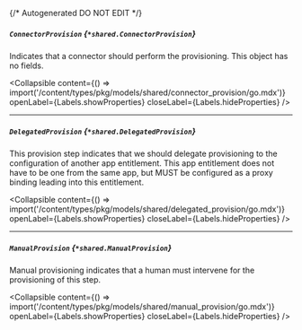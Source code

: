 {/* Autogenerated DO NOT EDIT  */}

##### `ConnectorProvision` *{`*shared.ConnectorProvision`}*
Indicates that a connector should perform the provisioning. This object has no fields.

<Collapsible content={() => import('/content/types/pkg/models/shared/connector_provision/go.mdx')} openLabel={Labels.showProperties} closeLabel={Labels.hideProperties} />


---
##### `DelegatedProvision` *{`*shared.DelegatedProvision`}*
This provision step indicates that we should delegate provisioning to the configuration of another app entitlement. This app entitlement does not have to be one from the same app, but MUST be configured as a proxy binding leading into this entitlement.

<Collapsible content={() => import('/content/types/pkg/models/shared/delegated_provision/go.mdx')} openLabel={Labels.showProperties} closeLabel={Labels.hideProperties} />


---
##### `ManualProvision` *{`*shared.ManualProvision`}*
Manual provisioning indicates that a human must intervene for the provisioning of this step.

<Collapsible content={() => import('/content/types/pkg/models/shared/manual_provision/go.mdx')} openLabel={Labels.showProperties} closeLabel={Labels.hideProperties} />



